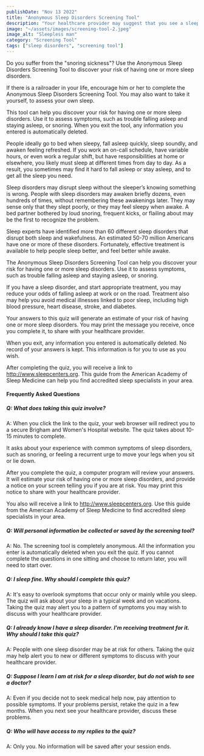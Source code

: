 ```yaml
---
publishDate: "Nov 13 2022"
title: "Anonymous Sleep Disorders Screening Tool"
description: "Your healthcare provider may suggest that you see a sleep specialist, and refer you to a sleep center in your area."
image: "~/assets/images/screening-tool-2.jpeg"
image_alt: "Sleepless man"
category: "Screening Tool"
tags: ["sleep disorders", "screening tool"]
---
```


Do you suffer from the "snoring sickness"? Use the Anonymous Sleep Disorders Screening Tool to discover your risk of having one or more sleep disorders.

If there is a railroader in your life, encourage him or her to complete the Anonymous Sleep Disorders Screening Tool. You may also want to take it yourself, to assess your own sleep.

This tool can help you discover your risk for having one or more sleep disorders. Use it to assess symptoms, such as trouble falling asleep and staying asleep, or snoring. When you exit the tool, any information you entered is automatically deleted.

People ideally go to bed when sleepy, fall asleep quickly, sleep soundly, and awaken feeling refreshed. If you work an on-call schedule, have variable hours, or even work a regular shift, but have responsibilities at home or elsewhere, you likely must sleep at different times from day to day. As a result, you sometimes may find it hard to fall asleep or stay asleep, and to get all the sleep you need.

Sleep disorders may disrupt sleep without the sleeper’s knowing something is wrong. People with sleep disorders may awaken briefly dozens, even hundreds of times, without remembering these awakenings later. They may sense only that they slept poorly, or they may feel sleepy when awake. A bed partner bothered by loud snoring, frequent kicks, or flailing about may be the first to recognize the problem.

Sleep experts have identified more than 60 different sleep disorders that disrupt both sleep and wakefulness. An estimated 50-70 million Americans have one or more of these disorders. Fortunately, effective treatment is available to help people sleep better, and feel better while awake.

The Anonymous Sleep Disorders Screening Tool can help you discover your risk for having one or more sleep disorders. Use it to assess symptoms, such as trouble falling asleep and staying asleep, or snoring.

If you have a sleep disorder, and start appropriate treatment, you may reduce your odds of falling asleep at work or on the road. Treatment also may help you avoid medical illnesses linked to poor sleep, including high blood pressure, heart disease, stroke, and diabetes.

Your answers to this quiz will generate an estimate of your risk of having one or more sleep disorders. You may print the message you receive, once you complete it, to share with your healthcare provider.

When you exit, any information you entered is automatically deleted. No record of your answers is kept. This information is for you to use as you wish.

After completing the quiz, you will receive a link to http://www.sleepcenters.org. This guide from the American Academy of Sleep Medicine can help you find accredited sleep specialists in your area.

#### Frequently Asked Questions

##### Q: What does taking this quiz involve?
A: When you click the link to the quiz, your web browser will redirect you to a secure Brigham and Women's Hospital website. The quiz takes about 10-15 minutes to complete.

It asks about your experience with common symptoms of sleep disorders, such as snoring, or feeling a recurrent urge to move your legs when you sit or lie down.

After you complete the quiz, a computer program will review your answers. It will estimate your risk of having one or more sleep disorders, and provide a notice on your screen telling you if you are at risk. You may print this notice to share with your healthcare provider.

You also will receive a link to http://www.sleepcenters.org. Use this guide from the American Academy of Sleep Medicine to find accredited sleep specialists in your area.

##### Q: Will personal information be collected or saved by the screening tool?
A: No. The screening tool is completely anonymous. All the information you enter is automatically deleted when you exit the quiz. If you cannot complete the questions in one sitting and choose to return later, you will need to start over.

##### Q: I sleep fine. Why should I complete this quiz?
A: It's easy to overlook symptoms that occur only or mainly while you sleep. The quiz will ask about your sleep in a typical week and on vacations. Taking the quiz may alert you to a pattern of symptoms you may wish to discuss with your healthcare provider.

##### Q: I already know I have a sleep disorder. I'm receiving treatment for it. Why should I take this quiz?
A: People with one sleep disorder may be at risk for others. Taking the quiz may help alert you to new or different symptoms to discuss with your healthcare provider.

##### Q: Suppose I learn I am at risk for a sleep disorder, but do not wish to see a doctor?
A: Even if you decide not to seek medical help now, pay attention to possible symptoms. If your problems persist, retake the quiz in a few months. When you next see your healthcare provider, discuss these problems.

##### Q: Who will have access to my replies to the quiz?
A: Only you. No information will be saved after your session ends.